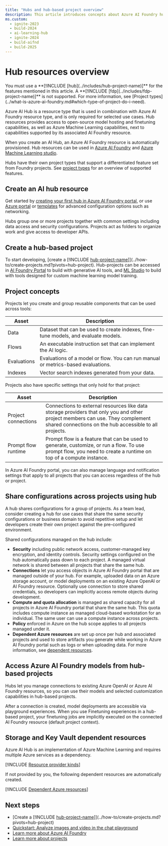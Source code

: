 ```yaml
---
title: "Hubs and hub-based project overview"
description: This article introduces concepts about Azure AI Foundry hubs for your Azure AI Foundry projects.
ms.custom:
  - ignite-2023
  - build-2024
  - ai-learning-hub
  - ignite-2024
  - build-aifnd
  - build-2025
---
```


# Hub resources overview

<Note>
You must use a **[!INCLUDE [hub](../includes/hub-project-name)]** for the features mentioned in this article. A **[!INCLUDE [fdp](../includes/fdp-project-name)]** is not supported. For more information, see [Project types](../what-is-azure-ai-foundry.md#which-type-of-project-do-i-need).
</Note>

Azure AI Hub is a resource type that is used in combination with Azure AI Foundry resource type, and is only required for selected use cases. Hub resources provides access to open-source model hosting and finetuning capabilities, as well as Azure Machine Learning capabilities, next to capabilities supported by its associated AI Foundry resource.

When you create an AI Hub, an Azure AI Foundry resource is automatically provisioned. Hub resources can be used in [Azure AI Foundry](https://ai.azure.com/?cid=learnDocs) and [Azure Machine Learning studio](https://ml.azure.com).

Hubs have their own project types that support a differentiated feature set from Foundry projects. See [project types](../what-is-azure-ai-foundry.md#which-type-of-project-do-i-need) for an overview of supported features.

## Create an AI hub resource

Get started by [creating your first hub in Azure AI Foundry portal](../how-to/create-azure-ai-resource), or use [Azure portal](../how-to/create-secure-ai-hub) or [templates](../how-to/create-azure-ai-hub-template) for advanced configuration options such as networking.

Hubs group one or more projects together with common settings including data access and security configurations. Projects act as folders to organize work and give access to developer APIs.

## Create a hub-based project

To start developing, [create a [!INCLUDE [hub-project-name](../includes/hub-project-name)]](../how-to/create-projects.md?pivots=hub-project). Hub-projects can be accessed in [AI Foundry Portal](https://ai.azure.com/?cid=learnDocs) to build with generative AI tools, and [ML Studio](https://ml.azure.com) to build with tools designed for custom machine learning model training.

## Project concepts

Projects let you create and group reusable components that can be used across tools:

| Asset | Description |
| --- | --- |
| Data | Dataset that can be used to create indexes, fine-tune models, and evaluate models. |
| Flows | An executable instruction set that can implement the AI logic.​​ |
| Evaluations | Evaluations of a model or flow. You can run manual or metrics-based evaluations. |
| Indexes | Vector search indexes generated from your data. |

Projects also have specific settings that only hold for that project:

| Asset | Description |
| --- | --- |
| Project connections | Connections to external resources like data storage providers that only you and other project members can use. They complement shared connections on the hub accessible to all projects.|
| Prompt flow runtime | Prompt flow is a feature that can be used to generate, customize, or run a flow. To use prompt flow, you need to create a runtime on top of a compute instance. |

<Note>
In Azure AI Foundry portal, you can also manage language and notification settings that apply to all projects that you can access regardless of the hub or project.
</Note>

## Share configurations across projects using hub

A hub shares configurations for a group of projects. As a team lead, consider creating a hub for use cases that share the same security configurations or business domain to avoid repetitive setup and let developers create their own project against the pre-configured environment.

Shared configurations managed on the hub include:
* **Security** including public network access, customer-managed key encryption, and identity controls. Security settings configured on the hub automatically pass down to each project. A managed virtual network is shared between all projects that share the same hub.
* **Connections** let you access objects in Azure AI Foundry portal that are managed outside of your hub. For example, uploaded data on an Azure storage account, or model deployments on an existing Azure OpenAI or AI Foundry resource. Optionally use connection to store shared credentials, so developers can implicitly access remote objects during development.
* **Compute and quota allocation** is managed as shared capacity for all projects in Azure AI Foundry portal that share the same hub. This quota includes compute instance as managed cloud-based workstation for an individual. The same user can use a compute instance across projects.
* **Policy** enforced in Azure on the hub scope applies to all projects managed under it.
* **Dependent Azure resources** are set up once per hub and associated projects and used to store artifacts you generate while working in Azure AI Foundry portal such as logs or when uploading data. For more information, see [dependent resources](#storage-and-key-vault-dependent-resources).

## Access Azure AI Foundry models from hub-based projects

Hubs let you manage connections to existing Azure OpenAI or Azure AI Foundry resources, so you can use their models and selected customization capabilities in hub-based projects. 

After a connection is created, model deployments are accessible via playground experiences. When you use Finetuning experiences in a hub-based project, your finetuning jobs are implicitly executed on the connected AI Foundry resource (default project context).

## Storage and Key Vault dependent resources

Azure AI Hub is an implementation of Azure Machine Learning and requires multiple Azure services as a dependency.

[!INCLUDE [Resource provider kinds](../includes/resource-provider-kinds)]

If not provided by you, the following dependent resources are automatically created.

[!INCLUDE [Dependent Azure resources](../includes/dependent-resources)]

## Next steps

- [Create a [!INCLUDE [hub-project-name](../includes/hub-project-name)]](../how-to/create-projects.md?pivots=hub-project)
- [Quickstart: Analyze images and video in the chat playground](/azure/ai-services/openai/gpt-v-quickstart)
- [Learn more about Azure AI Foundry](../what-is-azure-ai-foundry)
- [Learn more about projects](../how-to/create-projects.md?pivots=hub-project)
